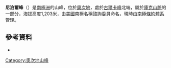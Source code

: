 {{coord|79|43|S|159|35|E|display=title}}

'''尼泊爾峰'''（{{lang-en|Nepal Peak}}）是[[南極洲|南極洲]]的山峰，位於[[奧次地|奧次地]]，處於[[古爾卡峰|古爾卡峰]]北端，屬於[[庫克山脈|庫克山脈]]的一部分，海拔高度1,203米，由[[美國|美國]]南極名稱諮詢委員命名，現時由[[南極條約體系|南極條約體系]]管理。

==參考資料==
*{{usgs-gazetteer}}

{{DEFAULTSORT:Nepal Peak}}
[[Category:奧次地山峰|Category:奧次地山峰]]


{{OatesLand-geo-stub}}